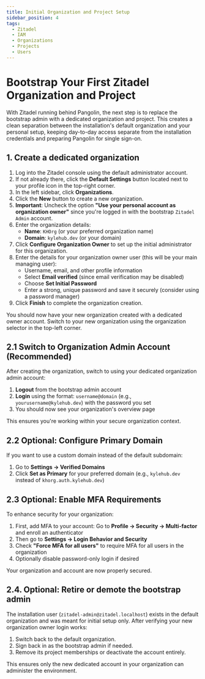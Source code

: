 ```yaml
---
title: Initial Organization and Project Setup
sidebar_position: 4
tags:
  - Zitadel
  - IAM
  - Organizations
  - Projects
  - Users
---
```


# Bootstrap Your First Zitadel Organization and Project

With Zitadel running behind Pangolin, the next step is to replace the bootstrap admin with a dedicated organization and project. This creates a clean separation between the installation's default organization and your personal setup, keeping day-to-day access separate from the installation credentials and preparing Pangolin for single sign-on.

## 1. Create a dedicated organization

1. Log into the Zitadel console using the default administrator account.
2. If not already there, click the **Default Settings** button located next to your profile icon in the top-right corner.
3. In the left sidebar, click **Organizations**.
4. Click the **New** button to create a new organization.
5. **Important**: Uncheck the option **"Use your personal account as organization owner"** since you're logged in with the bootstrap `Zitadel Admin` account.
6. Enter the organization details:
   - **Name**: `KHOrg` (or your preferred organization name)
   - **Domain**: `kylehub.dev` (or your domain)
7. Click **Configure Organization Owner** to set up the initial administrator for this organization.
8. Enter the details for your organization owner user (this will be your main managing user):
   - Username, email, and other profile information
   - Select **Email verified** (since email verification may be disabled)
   - Choose **Set Initial Password**
   - Enter a strong, unique password and save it securely (consider using a password manager)
9. Click **Finish** to complete the organization creation.

You should now have your new organization created with a dedicated owner account. Switch to your new organization using the organization selector in the top-left corner.

## 2.1 Switch to Organization Admin Account (Recommended)

After creating the organization, switch to using your dedicated organization admin account:

1. **Logout** from the bootstrap admin account
2. **Login** using the format: `username@domain` (e.g., `yourusername@kylehub.dev`) with the password you set
3. You should now see your organization's overview page

This ensures you're working within your secure organization context.

## 2.2 Optional: Configure Primary Domain

If you want to use a custom domain instead of the default subdomain:

1. Go to **Settings → Verified Domains**
2. Click **Set as Primary** for your preferred domain (e.g., `kylehub.dev` instead of `khorg.auth.kylehub.dev`)

## 2.3 Optional: Enable MFA Requirements

To enhance security for your organization:

1. First, add MFA to your account: Go to **Profile → Security → Multi-factor** and enroll an authenticator
2. Then go to **Settings → Login Behavior and Security**
3. Check **"Force MFA for all users"** to require MFA for all users in the organization
4. Optionally disable password-only login if desired

Your organization and account are now properly secured.

## 2.4. Optional: Retire or demote the bootstrap admin

The installation user (`zitadel-admin@zitadel.localhost`) exists in the default organization and was meant for initial setup only. After verifying your new organization owner login works:

1. Switch back to the default organization.
2. Sign back in as the bootstrap admin if needed.
3. Remove its project memberships or deactivate the account entirely.

This ensures only the new dedicated account in your organization can administer the environment.